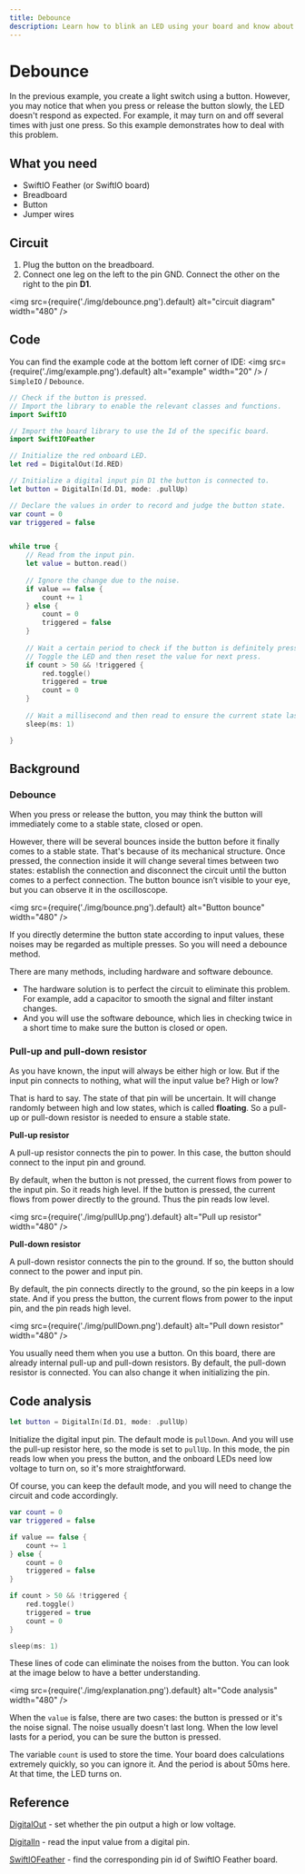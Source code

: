 ```yaml
---
title: Debounce
description: Learn how to blink an LED using your board and know about digital signal.
---
```


# Debounce

In the previous example, you create a light switch using a button. However, you may notice that when you press or release the button slowly, the LED doesn't respond as expected. For example, it may turn on and off several times with just one press. So this example demonstrates how to deal with this problem.

## What you need

- SwiftIO Feather (or SwiftIO board)
- Breadboard
- Button
- Jumper wires

## Circuit

1. Plug the button on the breadboard.
2. Connect one leg on the left to the pin GND. Connect the other on the right to the pin **D1**.

<img
  src={require('./img/debounce.png').default}
  alt="circuit diagram" width="480"
/>


## Code

You can find the example code at the bottom left corner of IDE: <img
  src={require('./img/example.png').default}
  alt="example" width="20"
/> / `SimpleIO` / `Debounce`.

```swift
// Check if the button is pressed.
// Import the library to enable the relevant classes and functions.
import SwiftIO

// Import the board library to use the Id of the specific board.
import SwiftIOFeather

// Initialize the red onboard LED.
let red = DigitalOut(Id.RED)

// Initialize a digital input pin D1 the button is connected to.
let button = DigitalIn(Id.D1, mode: .pullUp)

// Declare the values in order to record and judge the button state.
var count = 0
var triggered = false


while true {
    // Read from the input pin.
    let value = button.read()
    
    // Ignore the change due to the noise.
    if value == false {
        count += 1
    } else {
        count = 0
        triggered = false
    }
    
    // Wait a certain period to check if the button is definitely pressed. 
    // Toggle the LED and then reset the value for next press.
    if count > 50 && !triggered {
        red.toggle()
        triggered = true
        count = 0
    }
    
    // Wait a millisecond and then read to ensure the current state last for enough time. 
    sleep(ms: 1)

}
```

## Background

### Debounce

 When you press or release the button, you may think the button will immediately come to a stable state, closed or open. 

However, there will be several bounces inside the button before it finally comes to a stable state. That's because of its mechanical structure. Once pressed, the connection inside it will change several times between two states: establish the connection and disconnect the circuit until the button comes to a perfect connection. The button bounce isn’t visible to your eye, but you can observe it in the oscilloscope. 


<img
  src={require('./img/bounce.png').default}
  alt="Button bounce" width="480"
/>

If you directly determine the button state according to input values, these noises may be regarded as multiple presses. So you will need a debounce method.

There are many methods, including hardware and software debounce.
- The hardware solution is to perfect the circuit to eliminate this problem. For example, add a capacitor to smooth the signal and filter instant changes.
- And you will use the software debounce, which lies in checking twice in a short time to make sure the button is closed or open.

### Pull-up and pull-down resistor

As you have known, the input will always be either high or low. But if the input pin connects to nothing, what will the input value be? High or low?

That is hard to say. The state of that pin will be uncertain. It will change randomly between high and low states, which is called **floating**. So a pull-up or pull-down resistor is needed to ensure a stable state.

**Pull-up resistor**

A pull-up resistor connects the pin to power. In this case, the button should connect to the input pin and ground. 

By default, when the button is not pressed, the current flows from power to the input pin. So it reads high level. If the button is pressed, the current flows from power directly to the ground. Thus the pin reads low level.

<img
  src={require('./img/pullUp.png').default}
  alt="Pull up resistor" width="480"
/>
       

**Pull-down resistor**

A pull-down resistor connects the pin to the ground. If so, the button should connect to the power and input pin. 

By default, the pin connects directly to the ground, so the pin keeps in a low state. And if you press the button, the current flows from power to the input pin, and the pin reads high level.

<img
  src={require('./img/pullDown.png').default}
  alt="Pull down resistor" width="480"
/>

You usually need them when you use a button. On this board, there are already internal pull-up and pull-down resistors. By default, the pull-down resistor is connected. You can also change it when initializing the pin.


## Code analysis

```swift
let button = DigitalIn(Id.D1, mode: .pullUp)
```
Initialize the digital input pin. The default mode is `pullDown`. And you will use the pull-up resistor here, so the mode is set to `pullUp`. In this mode, the pin reads low when you press the button, and the onboard LEDs need low voltage to turn on, so it's more straightforward.

Of course, you can keep the default mode, and you will need to change the circuit and code accordingly.

```swift
var count = 0
var triggered = false

if value == false {
    count += 1
} else {
    count = 0
    triggered = false
}

if count > 50 && !triggered {
    red.toggle()
    triggered = true
    count = 0
}

sleep(ms: 1)
```

These lines of code can eliminate the noises from the button. You can look at the image below to have a better understanding.

<img
  src={require('./img/explanation.png').default}
  alt="Code analysis" width="480"
/>

When the `value` is false, there are two cases: the button is pressed or it's the noise signal. The noise usually doesn't last long. When the low level lasts for a period, you can be sure the button is pressed. 

The variable `count` is used to store the time. Your board does calculations extremely quickly, so you can ignore it. And the period is about 50ms here. At that time, the LED turns on.


## Reference

[DigitalOut](https://swiftioapi.madmachine.io/Classes/DigitalOut.html) - set whether the pin output a high or low voltage.

[DigitalIn](https://swiftioapi.madmachine.io/Classes/DigitalIn.html) - read the input value from a digital pin.

[SwiftIOFeather](https://github.com/madmachineio/MadBoards/blob/main/Sources/SwiftIOFeather/Id.swift) - find the corresponding pin id of SwiftIO Feather board.
